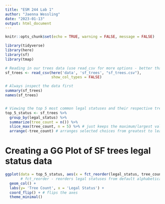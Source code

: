 ```yaml
---
title: "ESM 244 Lab 1"
author: "Jaenna Wessling"
date: "2023-01-13"
output: html_document
---
```


```r
knitr::opts_chunk$set(echo = TRUE, warning = FALSE, message = FALSE)

library(tidyverse)
library(here)
library(sf)
library(tmap)
```

```r
# Reading in our trees data (use read_csv for more options - better than read.csv)
sf_trees <- read_csv(here('data', 'sf_trees', "sf_trees.csv"), 
                     show_col_types = FALSE)

# Always inspect the data first 
summary(sf_trees)
names(sf_trees)


# Viewing the top 5 most common legal statuses and their respective tree count numbers 
top_5_status <- sf_trees %>% 
  group_by(legal_status) %>% 
  summarize(tree_count = n()) %>% 
  slice_max(tree_count, n = 5) %>% # just keeps the maximum/largest values of the number of top observations we want 
  arrange(-tree_count) # arranges selected choices from greatest to least 
```


# Creating a GG Plot of SF trees legal status data 
```r
ggplot(data = top_5_status, aes(x = fct_reorder(legal_status, tree_count), y = tree_count)) + 
       # fct_reorder - reorders legal statuses from default alphabetical order to by the greatest tree count
  geom_col() + 
  labs(y= 'Tree Count', x = 'Legal Status') + 
  coord_flip() + # flips the axes 
  theme_minimal()
```


